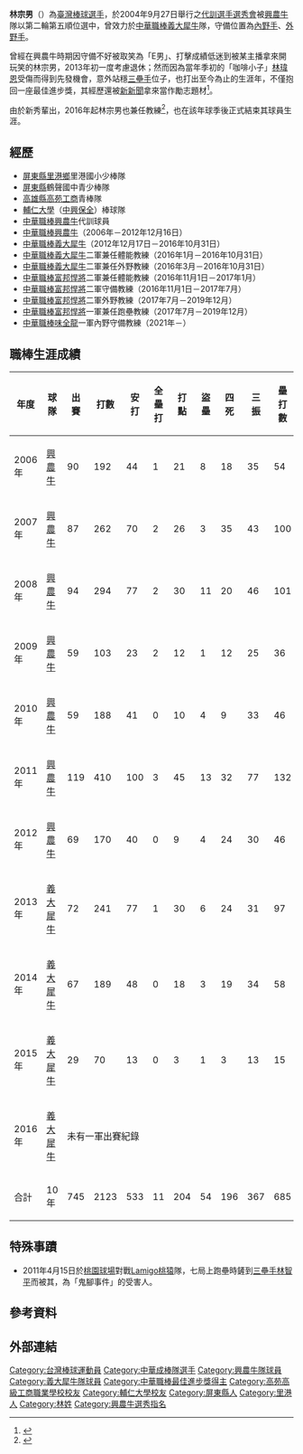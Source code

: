 {{noteTA|1=zh-cn:于孟雄;zh-tw:于孟雄;| 2=zh-cn:于孟;zh-tw:于孟;
|3=zh-cn:彭世杰;zh-tw:彭世杰;|4=zh-cn:世杰;zh-tw:世杰;}}
{{Otheruses|subject=中華職棒興農牛隊球員|other=其他同名人物|林宗男}}
{{Infobox CPBL player|
|name=林宗男|
|image=Tsung-Nan Lin.jpg|
|width=300|
|position=一軍內野守備教練|
|team=味全龍|
|number=79|
|bats=右|
|throws=右|
|birthdate={{birth_date_and_age|1981|12|4|mf=y}}|
|birthplace={{TWN}}[[屏東縣|屏東縣]][[里港鄉|里港鄉]]|
|debutdate=3月18日
|debutyear=2006年
|debutteam=興農牛
|statyear=2016年球季
|stat1label=打擊率
|stat1value=0.251
|stat2label=全壘打
|stat2value=11
|stat3label=打點
|stat3value=204
|stat4label=盜壘
|stat4value=54
|teams=<nowiki></nowiki> 
*[[興農牛|興農牛]]（2006年－2012年12月16日）
*[[義大犀牛|義大犀牛]]（2012年12月17日－2016年10月31日）
'''教練時期'''
*[[義大犀牛|義大犀牛]]二軍兼任體能教練（2016年1月－2016年10月31日）
*[[義大犀牛|義大犀牛]]二軍兼任外野教練（2016年3月－2016年10月31日）
*[[富邦悍將|富邦悍將]]二軍兼任體能教練（2016年11月1日－2017年1月）
*[[富邦悍將|富邦悍將]]二軍守備教練（2016年11月1日－2017年7月）
*[[富邦悍將|富邦悍將]]二軍外野教練（2017年7月－2019年12月）
*[[富邦悍將|富邦悍將]]一軍兼任跑壘教練（2017年7月－2019年12月）
*[[味全龍|味全龍]]一軍內野守備教練（2021年－）
|awards=<nowiki></nowiki>
*2013[[中華職棒最佳進步獎|中華職棒最佳進步獎]]
}}

'''林宗男'''（{{bd|1981年|12月4日|CatIdx=L林}}）為[[臺灣|臺灣]][[棒球|棒球]][[選手|選手]]，於2004年9月27日舉行之[[中華職棒歷年選秀會#職棒十五年（2004年）|代訓選手選秀會]]被[[興農牛|興農牛]]隊以第二輪第五順位選中，曾效力於[[中華職棒|中華職棒]][[義大犀牛|義大犀牛]]隊，守備位置為[[內野手|內野手]]、[[外野手|外野手]]。

曾經在興農牛時期因守備不好被取笑為「E男」、打擊成績低迷到被某主播拿來開玩笑的林宗男，2013年初一度考慮退休；然而因為當年季初的「咖啡小子」[[林瑋恩|林瑋恩]]受傷而得到先發機會，意外站穩[[三壘手|三壘手]]位子，也打出至今為止的生涯年，不僅抱回一座最佳進步獎，其經歷還被[[新新聞|新新聞]]拿來當作勵志題材<ref>{{cite news |author1=許詠翔 |title=【人物】林宗男 拉尾盤的棒球人生 |url=https://www.new7.com.tw/NewsView.aspx?t=&i=TXT20131211141902L4Q |accessdate=2019-12-08 |work=[[新新聞|新新聞]] |issue=1398 |date=2013-12-17 |archive-url=https://web.archive.org/web/20160811084715/http://www.new7.com.tw/NewsView.aspx?t=&i=TXT20131211141902L4Q |archive-date=2016-08-11 |dead-url=yes }}</ref>。

由於新秀輩出，2016年起林宗男也兼任教練<ref>{{cite news |author1=郭羿婕 |title=林宗男兼教練 老「牛」剩火哥續戰 |url=https://sports.ltn.com.tw/news/paper/967680 |accessdate=2019-12-08 |work=[[自由時報|自由時報]] |date=2016-03-13 |archive-date=2019-12-08 |archive-url=https://web.archive.org/web/20191208112131/https://sports.ltn.com.tw/news/paper/967680 |dead-url=no }}</ref>，也在該年球季後正式結束其球員生涯。

==經歷==
*[[屏東縣|屏東縣]][[里港鄉|里港鄉]]里港國小少棒隊 
*[[屏東縣|屏東縣]]鶴聲國中青少棒隊 
*[[高雄市私立高苑高級工商職業學校|高雄縣高苑工商]]青棒隊 
*[[輔仁大學|輔仁大學]]（[[中興保全|中興保全]]）棒球隊
*[[中華職棒|中華職棒]][[興農牛|興農牛]]代訓球員 
*[[中華職棒|中華職棒]][[興農牛|興農牛]]（2006年－2012年12月16日）
*[[中華職棒|中華職棒]][[義大犀牛|義大犀牛]]（2012年12月17日－2016年10月31日）
*[[中華職棒|中華職棒]][[義大犀牛|義大犀牛]]二軍兼任體能教練（2016年1月－2016年10月31日）
*[[中華職棒|中華職棒]][[義大犀牛|義大犀牛]]二軍兼任外野教練（2016年3月－2016年10月31日）
*[[中華職棒|中華職棒]][[富邦悍將|富邦悍將]]二軍兼任體能教練（2016年11月1日－2017年1月）
*[[中華職棒|中華職棒]][[富邦悍將|富邦悍將]]二軍守備教練（2016年11月1日－2017年7月）
*[[中華職棒|中華職棒]][[富邦悍將|富邦悍將]]二軍外野教練（2017年7月－2019年12月）
*[[中華職棒|中華職棒]][[富邦悍將|富邦悍將]]一軍兼任跑壘教練（2017年7月－2019年12月）
*[[中華職棒|中華職棒]][[味全龍|味全龍]]一軍內野守備教練（2021年－）

==職棒生涯成績==
{|border=1 width="800px"
!年度!!球隊!!出賽!!打數!!安打!!全壘打!!打點!!盜壘!!四死!!三振!!壘打數!!雙殺打!!打擊率!!上壘率!!長打率!!OPS
|- align=center
|2006年||[[興農牛|興農牛]]||90||192||44||1||21||8||18||35||54||6||0.224||0.287||0.276||0.553
|- align=center
|2007年||[[興農牛|興農牛]]||87||262||70||2||26||3||35||43||100||2||0.267||0.350||0.382||0.732
|- align=center
|2008年||[[興農牛|興農牛]]||94||294||77||2||30||11||20||46||101||3||0.262||0.306||0.344||0.650
|- align=center
|2009年||[[興農牛|興農牛]]||59||103||23||2||12||1||12||25||36||2||0.223||0.299||0.350||0.649
|- align=center
|2010年||[[興農牛|興農牛]]||59||188||41||0||10||4||9||33||46||7||0.218||0.250||0.245||0.495
|- align=center
|2011年||[[興農牛|興農牛]]||119||410||100||3||45||13||32||77||132||8||0.244||0.295||0.322||0.617
|- align=center
|2012年||[[興農牛|興農牛]]||69||170||40||0||9||4||24||30||46||4||0.235||0.330||0.271||0.601
|- align=middle
|2013年||[[義大犀牛|義大犀牛]]||72||241||77||1||30||6||24||31||97||8||0.320||0.378||0.402||0.780
|- align=middle
|2014年||[[義大犀牛|義大犀牛]]||67||189||48||0||18||3||19||34||58||3||0.254||0.319||0.307||0.626
|- align=middle
|2015年||[[義大犀牛|義大犀牛]]||29||70||13||0||3||1||3||13||15||5||0.186||0.216||0.214||0.430
|- align=middle
|2016年||[[義大犀牛|義大犀牛]]||colspan="14" |未有一軍出賽紀錄
|- align=center style="background:#A000B0;color:#FFFFFF" align=middle
!合計||10年||745||2123||533||11||204||54||196||367||685||48||0.251||0.311||0.323||0.634
|}

==特殊事蹟==
*2011年4月15日於[[桃園國際棒球場|桃園球場]]對戰[[Lamigo桃猿|Lamigo桃猿]]隊，七局上跑壘時鏟到[[三壘手|三壘手]][[林智平|林智平]]而被其，為「鬼腳事件」的受害人。

== 參考資料 ==
{{reflist}}

==外部連結==
{{台灣棒球維基館|林宗男}}
{{中華職棒球員資料|id=R006|name=林宗男}}
{{start box}}
{{s-awards}}
{{s-before|[[詹智堯|詹智堯]]}}
{{s-title|[[中華職棒最佳進步獎|中華職棒最佳進步獎]]|2013年}}
{{s-after|[[張詠漢|張詠漢]]}}
{{end box}}
{{味全龍隊球員名單}}
{{2004年第二屆世界大學棒球錦標賽中華成棒代表隊}}
{{2006年第十六屆洲際杯棒球賽中華成棒隊}}
{{DEFAULTSORT:Lin Tsung Nan}}
[[Category:台灣棒球運動員|Category:台灣棒球運動員]]
[[Category:中華成棒隊選手|Category:中華成棒隊選手]]
[[Category:興農牛隊球員|Category:興農牛隊球員]]
[[Category:義大犀牛隊球員|Category:義大犀牛隊球員]]
[[Category:中華職棒最佳進步獎得主|Category:中華職棒最佳進步獎得主]]
[[Category:高苑高級工商職業學校校友|Category:高苑高級工商職業學校校友]]
[[Category:輔仁大學校友|Category:輔仁大學校友]]
[[Category:屏東縣人|Category:屏東縣人]]
[[Category:里港人|Category:里港人]]
[[Category:林姓|Category:林姓]]
[[Category:興農牛選秀指名|Category:興農牛選秀指名]]